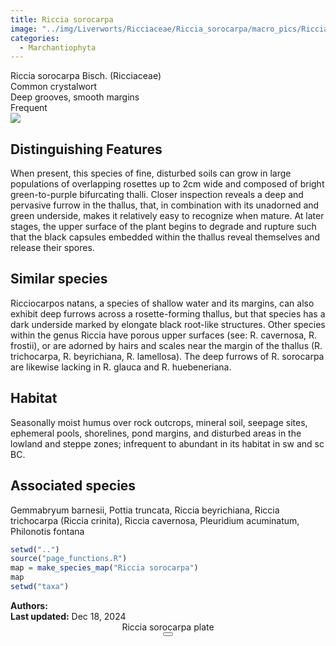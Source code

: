```yaml
---
title: Riccia sorocarpa
image: "../img/Liverworts/Ricciaceae/Riccia_sorocarpa/macro_pics/Riccia_soro-BMS.jpeg"
categories:
  - Marchantiophyta
---
```


<div class="info-panel">
 <div class="info-top">
  <div class="taxon-scientific"><span class="taxon-name">Riccia sorocarpa</span> <span class="taxon-authority">Bisch.</span> <span class="taxon-family">(Ricciaceae)</span></div>
  <div class="taxon-common">Common crystalwort</div>
 </div>
 <div class="info-bottom">
  <div class="taxon-qnd">Deep grooves, smooth margins</div>
  <div class="taxon-abundance">Frequent</div>
 </div>
</div>
<div class="imerss-content-frame">
 <div class="imerss-image-header">
  <div class="imerss-image-holder imerss-column-left" data-toggle="tooltip" style="background-image: url(../img/Liverworts/Ricciaceae/Riccia_sorocarpa/macro_pics/Riccia_soro-BMS.jpeg)" title="Brian Starzomski">
  </div>

  <div class="imerss-image-holder imerss-column-right" data-toggle="tooltip" style="background-image: url(../img/Liverworts/Ricciaceae/Riccia_sorocarpa/macro_pics/Riccia_soro-RM.jpeg)" title="Randal Mindell">
  </div>
 
 </div>
 <div class="imerss-content-lower">
  <div class="imerss-column-left">
  <div class="tab-microscope" data-micromodal-trigger="modal-plate">
  <img src="../img/bryo guide microscope.png"/>
  </div>

<h2>Distinguishing Features</h2>

When present, this species of fine, disturbed soils can grow in large populations of overlapping rosettes up to 2cm wide and composed of bright green-to-purple bifurcating thalli. Closer inspection reveals a deep and pervasive furrow in the thallus, that, in combination with its unadorned and green underside, makes it relatively easy to recognize when mature. At later stages, the upper surface of the plant begins to degrade and rupture such that the black capsules embedded within the thallus reveal themselves and release their spores. 

<h2>Similar species</h2>

Ricciocarpos natans, a species of shallow water and its margins, can also exhibit deep furrows across a rosette-forming thallus, but that species has a dark underside marked by elongate black root-like structures. Other species within the genus Riccia have porous upper surfaces (see: R. cavernosa, R. frostii), or are adorned by hairs and scales near the margin of the thallus (R. trichocarpa, R. beyrichiana, R. lamellosa). The deep furrows of R. sorocarpa are likewise lacking in R. glauca and R. huebeneriana.   

<h2>Habitat</h2>

Seasonally moist humus over rock outcrops, mineral soil, seepage sites, ephemeral pools, shorelines, pond margins, and disturbed areas in the lowland and steppe zones; infrequent to abundant in its habitat in sw and sc BC.

<h2>Associated species</h2>

Gemmabryum barnesii, Pottia truncata, Riccia beyrichiana, Riccia trichocarpa (Riccia crinita), Riccia cavernosa, Pleuridium acuminatum, Philonotis fontana
</div>

<div class="imerss-column-right">

<div class="imerss-image-holder imerss-column-right" data-toggle="tooltip" style="background-image: url(../img/Liverworts/Ricciaceae/Riccia_sorocarpa/macro_pics//Riccia_soro-BMS2.jpeg)" title="Brian Starzomski">
</div>

<div class="imerss-map-holder">
```r
setwd("..")
source("page_functions.R")
map = make_species_map("Riccia sorocarpa")
map
setwd("taxa")
```
</div>

</div>

</div>
</div>

<div class="taxon-footer">
 <div class="taxon-authors"><b>Authors:</b> <span></span></div>
 <div class="taxon-update"><b>Last updated:</b> <span>Dec 18, 2024</span></div>
</div>

<div class="modal micromodal-slide" id="modal-plate" aria-hidden="true">
 <div class="modal__overlay" tabindex="-1" data-micromodal-close>
  <div class="modal__container" role="dialog" aria-modal="true" aria-labelledby="modal-plate-title" >
   <header class="modal__header">
   <div class="modal__title" id="modal-plate-title">
  Riccia sorocarpa plate
   </div>
   <button class="modal__close" aria-label="Close" data-micromodal-close></button>
   </header>
  <div class="modal__content" id="modal-plate-content">
   <div class="imerss-image-holder" data-toggle="tooltip" style="background-image: url(../img/XXXXX)" title="XXXXX">
  </div>
  </div>
  </div>
 </div>
</div>

<script src="../js/micromodal.min.js"></script>
<link href="../css/style-taxon.css" rel="stylesheet">
<link href="../css/micromodal.css" rel="stylesheet">

<script>
MicroModal.init();
</script>

